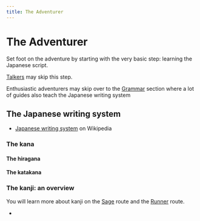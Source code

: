 ```yaml
---
title: The Adventurer
---
```



# The Adventurer

Set foot on the adventure by starting with the very basic step: learning the Japanese script.

[Talkers](/talker) may skip this step.

Enthusiastic adventurers may skip over to the [Grammar](/grammar) section where a lot of guides also teach the Japanese writing system

## The Japanese writing system

- [Japanese writing system](https://en.wikipedia.org/wiki/Japanese_writing_system) on Wikipedia <Wikipedia />

### The kana

#### The hiragana

#### The katakana

### The kanji: an overview

You will learn more about kanji on the [Sage](/sage) route and the [Runner](/runner) route.

* 
